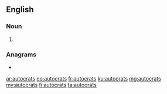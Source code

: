 ==English==

===Noun===
{{head|en|noun plural form}}

# {{plural of|autocrat|lang=en}}

===Anagrams===
* {{l|en|actuators}}

[[ar:autocrats]]
[[eo:autocrats]]
[[fr:autocrats]]
[[ku:autocrats]]
[[mg:autocrats]]
[[my:autocrats]]
[[fi:autocrats]]
[[ta:autocrats]]